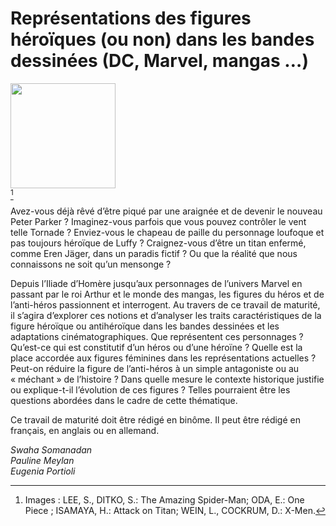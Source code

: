 # Représentations des figures héroïques \linebreak (ou non) dans les bandes dessinées \linebreak (DC, Marvel, mangas ...) 

::: {.center data-latex=""}
![](images/representations-des-figures-heroiques.jpg){height=12em}  
^[Images : LEE, S., DITKO, S.: The Amazing Spider-Man; ODA, E.: One Piece ; ISAMAYA, H.: Attack on Titan; WEIN, L., COCKRUM, D.: X-Men.]
:::

Avez-vous déjà rêvé d'être piqué par une araignée et de devenir le nouveau Peter Parker ? Imaginez-vous parfois que vous pouvez contrôler le vent telle Tornade ? Enviez-vous le chapeau de paille du personnage loufoque et pas toujours héroïque de Luffy ? Craignez-vous d'être un titan enfermé, comme Eren Jäger, dans un paradis fictif ? Ou que la réalité que nous connaissons ne soit qu'un mensonge ?

Depuis l'Iliade d'Homère jusqu'aux personnages de l'univers Marvel en passant par le roi Arthur et le monde des mangas, les figures du héros et de l'anti-héros passionnent et interrogent. Au travers de ce travail de maturité, il s'agira d'explorer ces notions et d'analyser les traits caractéristiques de la figure héroïque ou antihéroïque dans les bandes dessinées et les adaptations cinématographiques. Que représentent ces personnages ? Qu'est-ce qui est constitutif d'un héros ou d'une héroïne ? Quelle est la place accordée aux figures féminines dans les représentations actuelles ? Peut-on réduire la figure de l'anti-héros à un simple antagoniste ou au « méchant » de l'histoire ? Dans quelle mesure le contexte historique justifie ou explique-t-il l'évolution de ces figures ? Telles pourraient être les questions abordées dans le cadre de cette thématique.

Ce travail de maturité doit être rédigé en binôme. Il peut être rédigé en français, en anglais ou en allemand.


::: {.signature data-latex=""}
*Swaha Somanadan*  
*Pauline Meylan*  
*Eugenia Portioli*
:::